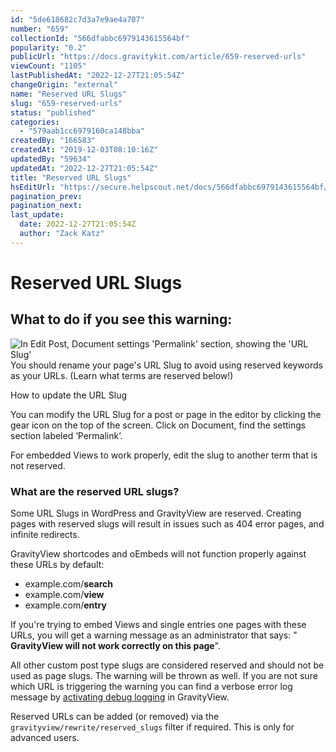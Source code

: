 ```yaml
---
id: "5de618682c7d3a7e9ae4a707"
number: "659"
collectionId: "566dfabbc6979143615564bf"
popularity: "0.2"
publicUrl: "https://docs.gravitykit.com/article/659-reserved-urls"
viewCount: "1105"
lastPublishedAt: "2022-12-27T21:05:54Z"
changeOrigin: "external"
name: "Reserved URL Slugs"
slug: "659-reserved-urls"
status: "published"
categories: 
  - "579aab1cc6979160ca148bba"
createdBy: "166583"
createdAt: "2019-12-03T08:10:16Z"
updatedBy: "59634"
updatedAt: "2022-12-27T21:05:54Z"
title: "Reserved URL Slugs"
hsEditUrl: "https://secure.helpscout.net/docs/566dfabbc6979143615564bf/article/5de618682c7d3a7e9ae4a707"
pagination_prev: 
pagination_next: 
last_update:
  date: 2022-12-27T21:05:54Z
  author: "Zack Katz"
---
```


# Reserved URL Slugs

## What to do if you see this warning:

![In Edit Post, Document settings 'Permalink' section, showing the 'URL Slug'](https://i.gravitykit.com/7hiScu+) You should rename your page's URL Slug to avoid using reserved keywords as your URLs. (Learn what terms are reserved below!)

How to update the URL Slug

You can modify the URL Slug for a post or page in the editor by clicking the gear icon on the top of the screen. Click on Document, find the settings section labeled ‘Permalink’.

For embedded Views to work properly, edit the slug to another term that is not reserved.

### What are the reserved URL slugs?

Some URL Slugs in WordPress and GravityView are reserved. Creating pages with reserved slugs will result in issues such as 404 error pages, and infinite redirects.

GravityView shortcodes and oEmbeds will not function properly against these URLs by default:

- example.com/**search**
- example.com/**view**
- example.com/**entry**

If you're trying to embed Views and single entries one pages with these URLs, you will get a warning message as an administrator that says: " **GravityView will not work correctly on this page**".

All other custom post type slugs are considered reserved and should not be used as page slugs. The warning will be thrown as well. If you are not sure which URL is triggering the warning you can find a verbose error log message by [activating debug logging](https://docs.gravitykit.com/article/213-gravityview-logging-tools) in GravityView.

Reserved URLs can be added (or removed) via the `gravityview/rewrite/reserved_slugs` filter if required. This is only for advanced users.